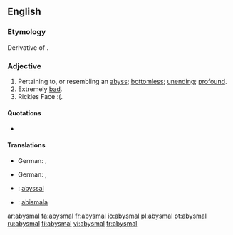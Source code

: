 ==English==

===Etymology===
Derivative of {{term|abyss}}.

===Adjective===
{{en-adj}}

# Pertaining to, or resembling an [[abyss]]; [[bottomless]]; [[unending]]; [[profound]].
# Extremely [[bad]].
# Rickies Face :(.
====Quotations====
* {{seeCites}}

====Translations====
{{trans-top|pertaining to, or resembling an abyss; bottomless; unending; profound}}
*German: {{t-|de|abgründig}}, {{t-|de|abgrundtief}}
{{trans-mid}}
{{trans-bottom}}

{{trans-top|extremely bad}}
*German: {{t-|de|erbärmlich}}, {{t+|de|jämmerlich}}
{{trans-mid}}
{{trans-bottom}}

{{checktrans-top}}
*{{ttbc|French}}: [[abyssal]]
*{{ttbc|Ido}}: [[abismala]]
{{checktrans-bottom}}

[[ar:abysmal]]
[[fa:abysmal]]
[[fr:abysmal]]
[[io:abysmal]]
[[pl:abysmal]]
[[pt:abysmal]]
[[ru:abysmal]]
[[fi:abysmal]]
[[vi:abysmal]]
[[tr:abysmal]]